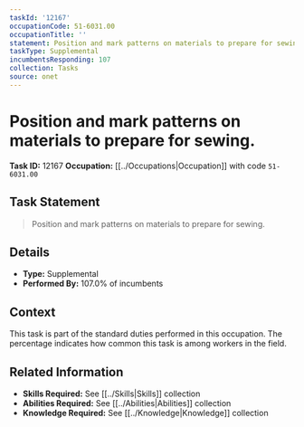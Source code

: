```yaml
---
taskId: '12167'
occupationCode: 51-6031.00
occupationTitle: ''
statement: Position and mark patterns on materials to prepare for sewing.
taskType: Supplemental
incumbentsResponding: 107
collection: Tasks
source: onet
---
```

# Position and mark patterns on materials to prepare for sewing.

**Task ID:** 12167
**Occupation:** [[../Occupations|Occupation]] with code `51-6031.00`

## Task Statement

> Position and mark patterns on materials to prepare for sewing.

## Details

- **Type:** Supplemental
- **Performed By:** 107.0% of incumbents

## Context

This task is part of the standard duties performed in this occupation. The percentage indicates how common this task is among workers in the field.

## Related Information

- **Skills Required:** See [[../Skills|Skills]] collection
- **Abilities Required:** See [[../Abilities|Abilities]] collection
- **Knowledge Required:** See [[../Knowledge|Knowledge]] collection
